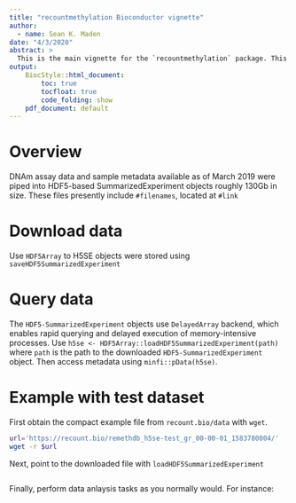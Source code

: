 ```yaml
---
title: "recountmethylation Bioconductor vignette"
author: 
  - name: Sean K. Maden
date: "4/3/2020"
abstract: > 
  This is the main vignette for the `recountmethylation` package. This shows how to obtain and work with HDF5-SummarizedExperiment data, comprising of DNAm assay data and sample metadata from 35,000 samples.
output:
    BiocStyle::html_document:
        toc: true
        tocfloat: true
        code_folding: show
    pdf_document: default
---
```


# Overview

DNAm assay data and sample metadata available as of March 2019 were 
piped into HDF5-based SummarizedExperiment objects roughly 130Gb in size.
These files presently include `#filenames`, located at `#link`

# Download data
Use `HDF5Array` to 
H5SE objects were stored using `saveHDF5SummarizedExperiment`

# Query data

The `HDF5-SummarizedExperiment` objects use `DelayedArray` backend,
which enables rapid querying and delayed execution of memory-intensive processes.
Use `h5se <- HDF5Array::loadHDF5SummarizedExperiment(path)` where `path` is the path to the
downloaded `HDF5-SummarizedExperiment` object. Then access metadata using `minfi::pData(h5se)`.

# Example with test dataset

First obtain the compact example file from `recount.bio/data` with `wget`.

```bash
url='https://recount.bio/remethdb_h5se-test_gr_00-00-01_1583780004/'
wget -r $url
```

Next, point to the downloaded file with `loadHDF5SummarizedExperiment`

```r
```

Finally, perform data anlaysis tasks as you normally would. For instance:

```r
```








